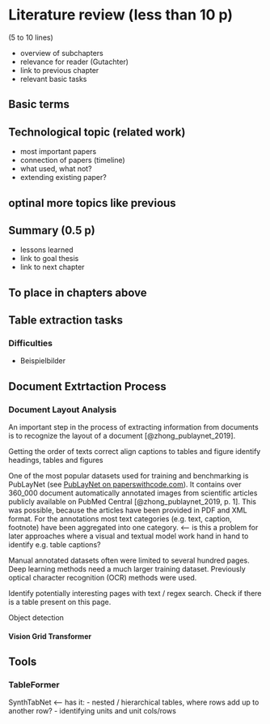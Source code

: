 # Literature review (less than 10 p)

(5 to 10 lines)

* overview of subchapters
* relevance for reader (Gutachter)
* link to previous chapter
* relevant basic tasks

## Basic terms

## Technological topic (related work)

* most important papers
* connection of papers (timeline)
* what used, what not?
* extending existing paper?

## optinal more topics like previous

## Summary (0.5 p)

* lessons learned
* link to goal thesis
* link to next chapter

## To place in chapters above

## Table extraction tasks

### Difficulties

* Beispielbilder

## Document Extrtaction Process

### Document Layout Analysis

An important step in the process of extracting information from documents is to recognize the layout of a document [@zhong_publaynet_2019].

Getting the order of texts correct
align captions to tables and figure
identify headings, tables and figures

One of the most popular datasets used for training and benchmarking is PubLayNet (see [PubLayNet on paperswithcode.com](https://paperswithcode.com/sota/document-layout-analysis-on-publaynet-val)). It contains over 360_000 document automatically annotated images from scientific articles publicly available on PubMed Central [@zhong_publaynet_2019, p. 1]. This was possible, because the articles have been provided in PDF and XML format. For the annotations most text categories (e.g. text, caption, footnote) have been aggregated into one category. <-- is this a problem for later approaches where a visual and textual model work hand in hand to identify e.g. table captions?

Manual annotated datasets often were limited to several hundred pages. Deep learning methods need a much larger training dataset. Previously optical character recognition (OCR) methods were used.

Identify potentially interesting pages with text / regex search. Check if there is a table present on this page.

Object detection

#### Vision Grid Transformer



### 

## Tools

### TableFormer

SynthTabNet <-- has it:
- nested / hierarchical tables, where rows add up to another row?
- identifying units and unit cols/rows